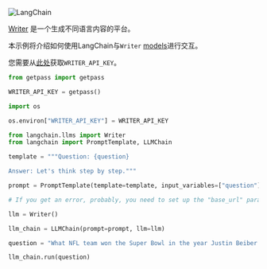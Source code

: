 

<Head>
  <script>
    {
      `(function() {
         var _hmt = _hmt || [];
(function() {
  var hm = document.createElement("script");
  hm.src = "https://hm.baidu.com/hm.js?e60fb290e204e04c5cb6f79b0ac1e697";
  var s = document.getElementsByTagName("script")[0]; 
  s.parentNode.insertBefore(hm, s);
})();
       })();`
    }
  </script>
</Head>

![LangChain](https://pica.zhimg.com/50/v2-56e8bbb52aa271012541c1fe1ceb11a2_r.gif)






[Writer](https://writer.com/) 是一个生成不同语言内容的平台。

本示例将介绍如何使用LangChain与`Writer` [models](https://dev.writer.com/docs/models)进行交互。

您需要从[此处](https://dev.writer.com/docs)获取`WRITER_API_KEY`。

```python
from getpass import getpass

WRITER_API_KEY = getpass()

```

```python
import os

os.environ["WRITER_API_KEY"] = WRITER_API_KEY

```

```python
from langchain.llms import Writer
from langchain import PromptTemplate, LLMChain

```

```python
template = """Question: {question}

Answer: Let's think step by step."""

prompt = PromptTemplate(template=template, input_variables=["question"])

```

```python
# If you get an error, probably, you need to set up the "base_url" parameter that can be taken from the error log.

llm = Writer()

```

```python
llm_chain = LLMChain(prompt=prompt, llm=llm)

```

```python
question = "What NFL team won the Super Bowl in the year Justin Beiber was born?"

llm_chain.run(question)

```

